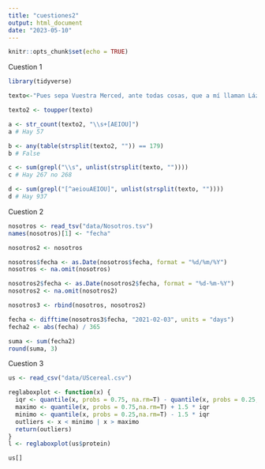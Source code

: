 ```yaml
---
title: "cuestiones2"
output: html_document
date: "2023-05-10"
---
```


```r
knitr::opts_chunk$set(echo = TRUE)
```


Cuestion 1

```r
library(tidyverse)

texto<-"Pues sepa Vuestra Merced, ante todas cosas, que a mí llaman Lázaro de Tormes, hijo de Tomé González y de Antona Pérez, naturales de Tejares, aldea de Salamanca. Mi nacimiento fue dentro del río Tormes, por la cual causa tomé el sobrenombre; y fue de esta manera: mi padre, que Dios perdone, tenía cargo de proveer una molienda de una aceña que está ribera de aquel río, en la cual fue molinero más de quince años; y, estando mi madre una noche en la aceña, preñada de mí, tomóle el parto y parióme allí. De manera que con verdad me puedo decir nacido en el río. Pues siendo yo niño de ocho años, achacaron a mi padre ciertas sangrías mal hechas en los costales de los que allí a moler venían, por lo cual fue preso, y confesó y no negó, y padeció persecución por justicia. Espero en Dios que está en la gloria, pues el Evangelio los llama bienaventurados. En este tiempo se hizo cierta armada contra moros, entre los cuales fue mi padre (que a la sazón estaba desterrado por el desastre ya dicho), con cargo de acemilero de un caballero que allá fue. Y con su señor, como leal criado, feneció su vida. Mi viuda madre, como sin marido y sin abrigo se viese, determinó arrimarse a los buenos por ser uno de ellos, y vínose a vivir a la ciudad y alquiló una casilla y metióse a guisar de comer a ciertos estudiantes, y lavaba la ropa a ciertos mozos de caballos del comendador de la Magdalena, de manera que fue frecuentando las caballerizas."

texto2 <- toupper(texto)

a <- str_count(texto2, "\\s+[AEIOU]")
a # Hay 57

b <- any(table(strsplit(texto2, "")) == 179)
b # False

c <- sum(grepl("\\s", unlist(strsplit(texto, ""))))
c # Hay 267 no 268

d <- sum(grepl("[^aeiouAEIOU]", unlist(strsplit(texto, ""))))
d # Hay 937


```

Cuestion 2

```r
nosotros <- read_tsv("data/Nosotros.tsv")
names(nosotros)[1] <- "fecha"

nosotros2 <- nosotros

nosotros$fecha <- as.Date(nosotros$fecha, format = "%d/%m/%Y")
nosotros <- na.omit(nosotros)

nosotros2$fecha <- as.Date(nosotros2$fecha, format = "%d-%m-%Y")
nosotros2 <- na.omit(nosotros2)

nosotros3 <- rbind(nosotros, nosotros2)

fecha <- difftime(nosotros3$fecha, "2021-02-03", units = "days")
fecha2 <- abs(fecha) / 365

suma <- sum(fecha2)
round(suma, 3)
```

Cuestion 3
```r
us <- read_csv("data/UScereal.csv")

reglaboxplot <- function(x) {
  iqr <- quantile(x, probs = 0.75, na.rm=T) - quantile(x, probs = 0.25, na.rm=T)
  maximo <- quantile(x, probs = 0.75,na.rm=T) + 1.5 * iqr
  minimo <- quantile(x, probs = 0.25,na.rm=T) - 1.5 * iqr
  outliers <- x < minimo | x > maximo
  return(outliers)
}
l <- reglaboxplot(us$protein)

us[]
```



